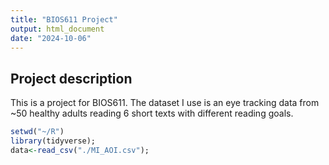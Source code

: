 ```yaml
---
title: "BIOS611 Project"
output: html_document
date: "2024-10-06"
---
```

## Project description

This is a project for BIOS611. The dataset I use is an eye tracking data from ~50 healthy adults reading 6 short texts with different reading goals. 

```r
setwd("~/R")
library(tidyverse);
data<-read_csv("./MI_AOI.csv");
```
